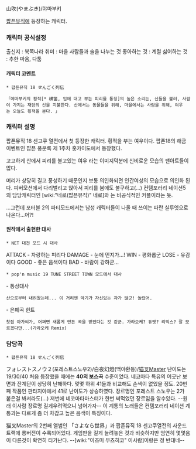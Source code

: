 山吹(やまぶき)/야마부키

[[팝픈뮤직]]에 등장하는 캐릭터.

=== 캐릭터 공식설정 ===

출신지 : 북쪽나라
취미 : 마을 사람들과 술을 나누는 것
좋아하는 것 : 계절
싫어하는 것 : 추한 마음, 다툼

==== 캐릭터 코멘트 ====

 * 팝픈뮤직 18 せんごく列伝

 「야마부키의 횡적[* 横笛, 입에 대고 부는 피리를 통칭]의 높은 소리는, 신들을 불러, 사람이 가지는 재앙의 신을 지불한다. 산에서는 동물들을 위해, 마을에서는 사람을 위해, 여우는 오늘도 횡적을 분다. 」

=== 캐릭터 설명 ===

팝픈뮤직 18 센고쿠 열전에서 첫 등장한 캐릭터.
횡적을 부는 여우이다. 팝픈18의 해금이벤트인 팝픈 풍운록 제 1주차 홋카이도에서 등장했다.

고고하게 산에서 피리를 불고있는 여우 라는 이미지덕분에 신비로운 모습의 팬아트들이 많다.

머리가 상당히 길고 풍성하기 때문인지 보통 의인화되면 인간여성의 모습으로 의인화 된다. 피버모션에서 다리벌리고 앉아서 피리를 붐에도 불구하고(...) 컨템포러리 네이션5의 담당캐릭터인 [wiki:"네로(팝픈뮤직)" 네로]와 는 비공식적인 커플이라는 듯.

...그런데 포터블 2의 파티모드에서는 남성 캐릭터들이 나올 때 쓰이는 파란 실루엣으로 나온다...어?!

==== 원작에서 출현한 대사 ====
 * NET 대전 모드 시 대사
ATTACK - 자랑하는 피리다
DAMAGE - 눈에 먼지가...!
WIN - 평화롭군
LOSE - 유감이다
GOOD - 좋은 음색이다
BAD - 바람이 강하군...

 * pop'n music 19 TUNE STREET TOWN 모드에서 대사
- 통상대사
 산으로부터 내려왔는데... 이 거리엔 악기가 자신있는 자가 많군! 놀랐어.

- 은폐곡 힌트
 찻집 아가씨가, 어쩌면 새롭게 만든 곡을 받았다는 것 같군. 가라오케? 듀엣? 리믹스? 잘 모르겠다만...(가라오케 Remix)

=== 담당곡 ===

 * 팝픈뮤직 18 せんごく列伝

{{{#!html
<object style="height: 390px; width: 640px"><param name="movie" value="http://www.youtube.com/v/j3UHjAp91r4?version=3"><param name="allowFullScreen" value="true"><param name="allowScriptAccess" value="always"><embed src="http://www.youtube.com/v/j3UHjAp91r4?version=3" type="application/x-shockwave-flash" allowfullscreen="true" allowScriptAccess="always" width="640" height="390"></object>
}}}
フォレストスノウ２(포레스트스노우2)/白夜幻燈(백야환등)/[[猫叉Master]]
난이도는 19/30/40
처음 등장했을 때에는 '''40의 보스곡''' 수준이었다. 네코마타 특유의 어긋난 보면과 잔계단이 상당히 난해하다. 몇몇 하위 41들과 비교해도 손색이 없었을 정도. 20번째 작품인 판타지아에서 41로 난이도가 상승하였다.
장르명인 포레스트 스노우는 2가 붙은걸 봐서라도(...) 저번에 네코마타마스터가 한번 써먹었던 장르임을 알수있다. --원래 이사람 장르명 길게우려먹으니 넘어가자-- 이 계통의 노래들은 컨템포러리 네이션 계통과는 다르게 좀 더 차갑고 높은 음색이 특징이다.

猫叉Master의 2번째 앨범인 「さよなら世界」과 팝픈뮤직 18 센고쿠열전의 사운드 트랙에 롱버전이 수록되어있다. 게임판을 길게 늘려놓은 것과 비슷하지만 엄연히 몇몇음이 다른것이 확연히 티가난다. --[wiki:"이즈미 무츠히코" 이사람]이랑은 정 반대네-- 
